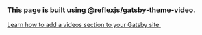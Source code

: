 <Section pb="8|12|16|24">
  <Container>
    <Div>
      <H3 fontSize="2xl" m="0">
        This page is built using <Strong>@reflexjs/gatsby-theme-video</Strong>.
      </H3>
      <A href="/docs/video" fontSize="xl" mt="2">
        Learn how to add a videos section to your Gatsby site.
      </A>
    </Div>
  </Container>
</Section>
